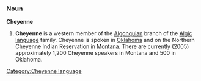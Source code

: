 ===Noun===
'''Cheyenne'''

# '''Cheyenne''' is a western member of the [[w:Algonquian languages|Algonquian]] branch of the [[w:Algic languages|Algic language]] family. Cheyenne is spoken in [[Oklahoma]] and on the Northern Cheyenne Indian Reservation in [[Montana]]. There are currently (2005) approximately 1,200 Cheyenne speakers in Montana and 500 in Oklahoma.

[[Category:Cheyenne language]]